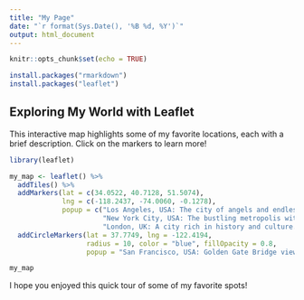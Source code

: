 ```yaml
---
title: "My Page"
date: "`r format(Sys.Date(), '%B %d, %Y')`"
output: html_document
---
```


```r
knitr::opts_chunk$set(echo = TRUE)

install.packages("rmarkdown")
install.packages("leaflet")
```

## Exploring My World with Leaflet

This interactive map highlights some of my favorite locations, each with a brief description. Click on the markers to learn more!

```r

library(leaflet)

```

```r

my_map <- leaflet() %>%
  addTiles() %>%
  addMarkers(lat = c(34.0522, 40.7128, 51.5074),
             lng = c(-118.2437, -74.0060, -0.1278),
             popup = c("Los Angeles, USA: The city of angels and endless sunshine!",
                       "New York City, USA: The bustling metropolis with iconic landmarks.",
                       "London, UK: A city rich in history and culture.")) %>%
  addCircleMarkers(lat = 37.7749, lng = -122.4194,
                   radius = 10, color = "blue", fillOpacity = 0.8,
                   popup = "San Francisco, USA: Golden Gate Bridge views and a vibrant tech scene.")

my_map

```

I hope you enjoyed this quick tour of some of my favorite spots!


